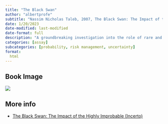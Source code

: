 ```yaml
---
title: "The Black Swan"
author: "albertprofe"
subtitle: "Nassim Nicholas Taleb, 2007, The Black Swan: The Impact of the Highly Improbable (Incerto)"
date: 1/20/2023
date-modified: last-modified
date-format: full
description: "A groundbreaking investigation into the role of rare and unpredictable events in shaping history, culture, and individual lives."
categories: [assay]
subcategories: [probability, risk management, uncertainty]
format:
  html
---
```


## Book Image

![](/books/theBlackSwan.jpg)

## More info

- [The Black Swan: The Impact of the Highly Improbable (Incerto)](https://www.goodreads.com/book/show/242472.The_Black_Swan){.external}
